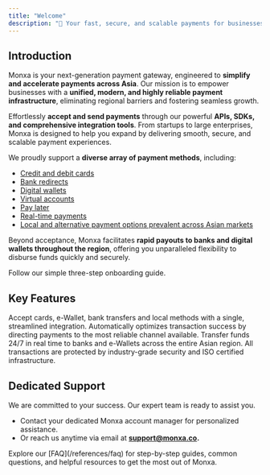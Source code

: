 ```yaml
---
title: "Welcome"
description: "👋 Your fast, secure, and scalable payments for businesses across Asia"
---
```


## Introduction

Monxa is your next-generation payment gateway, engineered to **simplify and accelerate payments across Asia**. Our mission is to empower businesses with a **unified, modern, and highly reliable payment infrastructure**, eliminating regional barriers and fostering seamless growth.

Effortlessly **accept and send payments** through our powerful **APIs, SDKs, and comprehensive integration tools**. From startups to large enterprises, Monxa is designed to help you expand by delivering smooth, secure, and scalable payment experiences.

We proudly support a **diverse array of payment methods**, including:

- [Credit and debit cards](/payments/payment-methods/cards)
- [Bank redirects](/payments/payment-methods/bank-redirects)
- [Digital wallets](/payments/payment-methods/digital-wallets)
- [Virtual accounts](/payments/payment-methods/virtual-accounts)
- [Pay later](/payments/payment-methods/pay-later)
- [Real-time payments](/payments/payment-methods/real-time-payments)
- [Local and alternative payment options prevalent across Asian markets](/payments/payment-methods/convenience-stores)

Beyond acceptance, Monxa facilitates **rapid payouts to banks and digital wallets throughout the region**, offering you unparalleled flexibility to disburse funds quickly and securely.

<Card title="Start here" icon="rocket" horizontal="false" href="/onboarding">
  Follow our simple three-step onboarding guide.
</Card>

## Key Features

<Columns cols={2}>
  <Card title="Seamless Processing" icon="water" iconType="solid" href="#">
    Accept cards, e-Wallet, bank transfers and local methods with a single, streamlined integration.
  </Card>
  <Card title="Smart Routing" icon="arrow-progress" iconType="solid" href="#">
    Automatically optimizes transaction success by directing payments to the most reliable channel available.
  </Card>
  <Card title="Instant Payouts" icon="gauge-max" iconType="solid" href="#">
    Transfer funds 24/7 in real time to banks and e-Wallets across the entire Asian region.
  </Card>
  <Card title="Secure & Compliant" icon="shield-check" iconType="solid" href="#">
    All transactions are protected by industry-grade security and ISO certified infrastructure.
  </Card>
</Columns>

## Dedicated Support

We are committed to your success. Our expert team is ready to assist you.

- Contact your dedicated Monxa account manager for personalized assistance.
- Or reach us anytime via email at [**support@monxa.co**](mailto:support@monxa.com)**.**

<Card title="Looking for quick answers?" icon="stars" href="https://mintlify.com/customers">
  Explore our [FAQ](/references/faq) for step-by-step guides, common questions, and helpful resources to get the most out of Monxa.
</Card>